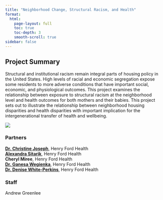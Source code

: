 ```yaml
---
title: "Neighborhood Change, Structural Racism, and Health"
format:
  html:
    page-layout: full
    toc: true
    toc-depth: 3
    smooth-scroll: true
sidebar: false
---
```


## Project Summary

Structural and institutional racism remain integral parts of housing policy in the United States. High levels of racial and economic segregation expose some residents to more adverse conditions that have important social, economic, and physiological outcomes. This project examines the relationship between exposure to structural racism at the neighborhood level and health outcomes for both mothers and their babies. This project sets out to illustrate the relationship between neighborhood housing disparities and health disparities with important implication for the intergenerational transfer of health and wellbeing.

![](health_cluster.png)

### Partners

[**Dr. Christine Joseph**](https://www.henryford.com/physician-directory/j/joseph-christine), Henry Ford Health </br> 
[**Alexandra Sitarik**](https://www.researchgate.net/profile/Alexandra-Sitarik-2), Henry Ford Health </br> 
**Cheryl Miree**, Henry Ford Health </br> 
[**Dr. Ganesa Wegienka**](https://www.henryford.com/physician-directory/w/wegienka-ganesa), Henry Ford Health </br> 
[**Dr. Denise White-Perkins**](https://www.henryford.com/physician-directory/p/perkins-denise), Henry Ford Health

### Staff

Andrew Greenlee
